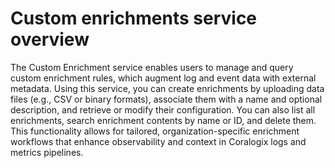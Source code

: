 # Custom enrichments service overview

The Custom Enrichment service enables users to manage and query custom enrichment rules, which augment log and event data with external metadata. Using this service, you can create enrichments by uploading data files (e.g., CSV or binary formats), associate them with a name and optional description, and retrieve or modify their configuration. You can also list all enrichments, search enrichment contents by name or ID, and delete them. This functionality allows for tailored, organization-specific enrichment workflows that enhance observability and context in Coralogix logs and metrics pipelines.

